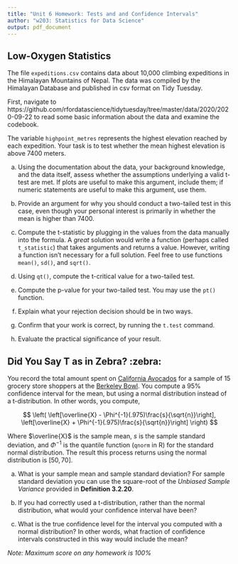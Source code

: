 ```yaml
---
title: "Unit 6 Homework: Tests and and Confidence Intervals"
author: "w203: Statistics for Data Science"
output: pdf_document
---
```


\newcommand{\E}{\text{E}}
\newcommand{\V}{\text{V}}
\newcommand{\R}{\mathbb{R}}
\newcommand{\Cov}{\mathbb{\text{Cov}}}




## Low-Oxygen Statistics

The file `expeditions.csv` contains data about 10,000 climbing expeditions in the Himalayan Mountains of Nepal.  The data was compiled by the Himalayan Database and published in csv format on Tidy Tuesday.

First, navigate to https://github.com/rfordatascience/tidytuesday/tree/master/data/2020/2020-09-22 to read some basic information about the data and examine the codebook.

The variable `highpoint_metres` represents the highest elevation reached by each expedition.  Your task is to test whether the mean highest elevation is above 7400 meters.

a. Using the documentation about the data, your background knowledge, and the data itself, assess whether the assumptions underlying a valid t-test are met. If plots are useful to make this argument, include them; if numeric statements are useful to make this argument, use them.  

b. Provide an argument for why you should conduct a two-tailed test in this case, even though your personal interest is primarily in whether the mean is higher than 7400.

c. Compute the t-statistic by plugging in the values from the data manually into the formula. A _great_ solution would write a function (perhaps called `t_statistic`) that takes arguments and returns a value. However, writing a function isn't necessary for a full solution. Feel free to use functions `mean()`, `sd()`, and `sqrt()`.

d. Using `qt()`, compute the t-critical value for a two-tailed test.

e. Compute the p-value for your two-tailed test.  You may use the `pt()` function.

f. Explain what your rejection decision should be in two ways.

f. Confirm that your work is correct, by running the `t.test` command.

g. Evaluate the practical significance of your result.


## Did You Say T as in Zebra? :zebra: 

You record the total amount spent on [California Avocados](https://en.wikipedia.org/wiki/Berkeley_Bowl) for a sample of 15 grocery store shoppers at the [Berkeley Bowl](https://en.wikipedia.org/wiki/Berkeley_Bowl).  You compute a 95% confidence interval for the mean, but using a normal distribution instead of a t-distribution.  In other words, you compute,

$$
  \left(
    \left[\overline{X} - \Phi^{-1}(.975)\frac{s}{\sqrt{n}}\right], 
    \left[\overline{X} + \Phi^{-1}(.975)\frac{s}{\sqrt{n}}\right] 
  \right)
$$

Where $\overline{X}$ is the sample mean, $s$ is the sample standard deviation, and $\Phi^{-1}$ is the quantile function (`qnorm` in R) for the standard normal distribution. The result this process returns using the normal distribution is $[50, 70]$.

a. What is your sample mean and sample standard deviation? For sample standard deviation you can use the square-root of the *Unbiased Sample Variance* provided in **Definition 3.2.20**. 

b. If you had correctly used a t-distribution, rather than the normal distribution, what would your confidence interval have been?

c. What is the true confidence level for the interval you computed with a normal distribution?  In other words, what fraction of confidence intervals constructed in this way would include the mean?



*Note: Maximum score on any homework is 100\%*